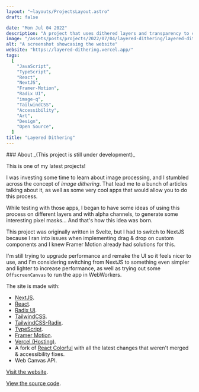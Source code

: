 ```yaml
---
layout: "~layouts/ProjectsLayout.astro"
draft: false

date: "Mon Jul 04 2022"
description: "A project that uses dithered layers and transparency to compose an image."
image: "/assets/posts/projects/2022/07/04/layered-dithering/layered-dithering.png"
alt: "A screenshot showcasing the website"
website: "https://layered-dithering.vercel.app/"
tags:
  [
    "JavaScript",
    "TypeScript",
    "React",
    "NextJS",
    "Framer-Motion",
    "Radix UI",
    "image-q",
    "TailwindCSS",
    "Accessibility",
    "Art",
    "Design",
    "Open Source",
  ]
title: "Layered Dithering"
---
```




<div id="content">
  ### About
  _(This project is still under development)_

This is one of my latest projects!

I was investing some time to learn about image processing, and I stumbled across the concept of _image dithering_. That lead me to a bunch of articles talking about it, as well as some very cool apps that would allow you to do this process.

While testing with those apps, I began to have some ideas of using this process on different layers and with alpha channels, to generate some interesting pixel masks... And that's how this idea was born.

This project was originally written in Svelte, but I had to switch to NextJS because I ran into issues when implementing drag &amp; drop on custom components and I knew Framer Motion already had solutions for this.

I'm still trying to upgrade performance and remake the UI so it feels nicer to use, and I'm considering switching from NextJS to something even simpler and lighter to increase performance, as well as trying out some `OffscreenCanvas` to run the app in WebWorkers.

The site is made with:

- [NextJS](https://nextjs.org).
- [React](https://reactjs.org).
- [Radix UI](https://reactjs.org).
- [TailwindCSS](https://tailwindcss.com/).
- [TailwindCSS-Radix](https://tailwindcss-radix.vercel.app/).
- [TypeScript](https://typescriptlang.org/).
- [Framer Motion](https://www.framer.com/docs/).
- [Vercel (Hosting)](https://vercel.com/).
- A fork of [React Colorful](https://omgovich.github.io/react-colorful/) with all the latest changes that weren't merged &amp; accessibility fixes.
- Web Canvas API.

[Visit the website](https://layered-dithering.vercel.app/).

[View the source code](https://github.com/royeden/layered-dithering).

</div>
